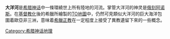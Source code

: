 {{Unreferenced|time=2020-11-14T15:17:53+00:00}}
'''大洋河'''是[[希腊神话|希腊神话]]中一條環繞世上所有陸地的河流。掌管大洋河的神灵是[[俄刻阿诺斯|俄刻阿诺斯]]。在[[基督教化|基督教化]]後的希臘所繪製的[[TO地圖|TO地圖]]中，仍然可見類似大洋河的巨大海洋包圍着歐亞非三洲，意味着[[希臘正教會|希臘正教]]在一定程度上接受了異教遺留下來的一些概念。
{{希腊神话}}
{{神话小作品}}
[[Category:希腊神话地理|Category:希腊神话地理]]
